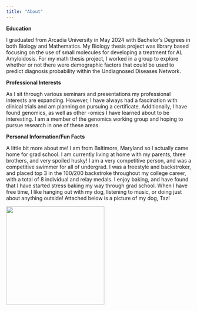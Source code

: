 ```yaml
---
title: "About"
---
```


**Education**

I graduated from Arcadia University in May 2024 with Bachelor's Degrees in both Biology and Mathematics. My Biology thesis project was library based focusing on the use of small molecules for developing a treatment for AL Amyloidosis. For my math thesis project, I worked in a group to explore whether or not there were demographic factors that could be used to predict diagnosis probability within the Undiagnosed Diseases Network.

**Professional Interests**

As I sit through various seminars and presentations my professional interests are expanding. However, I have always had a fascination with clinical trials and am planning on pursuing a certificate. Additionally, I have found genomics, as well as other -omics I have learned about to be interesting. I am a member of the genomics working group and hoping to pursue research in one of these areas.

**Personal Information/Fun Facts**

A little bit more about me! I am from Baltimore, Maryland so I actually came home for grad school. I am currently living at home with my parents, three brothers, and very spoiled husky! I am a very competitive person, and was a competitive swimmer for all of undergrad. I was a freestyle and backstroker, and placed top 3 in the 100/200 backstroke throughout my college career, with a total of 8 individual and relay medals. I enjoy baking, and have found that I have started stress baking my way through grad school. When I have free time, I like hanging out with my dog, listening to music, or doing just about anything outside! Attached below is a picture of my dog, Taz!

![](tazzy.png){width="267"}
